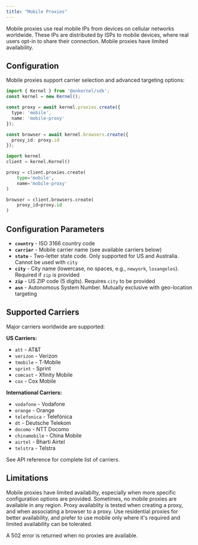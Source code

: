 ```yaml
---
title: "Mobile Proxies"
---
```


Mobile proxies use real mobile IPs from devices on cellular networks worldwide. These IPs are distributed by ISPs to mobile devices, where real users opt-in to share their connection. Mobile proxies have limited availability.

## Configuration

Mobile proxies support carrier selection and advanced targeting options:

<CodeGroup>

```typescript Typescript/Javascript
import { Kernel } from '@onkernel/sdk';
const kernel = new Kernel();

const proxy = await kernel.proxies.create({
  type: 'mobile',
  name: 'mobile-proxy'
});

const browser = await kernel.browsers.create({
  proxy_id: proxy.id
});
```

```Python Python
import kernel
client = kernel.Kernel()

proxy = client.proxies.create(
    type='mobile',
    name='mobile-proxy'
)

browser = client.browsers.create(
    proxy_id=proxy.id
)
```

</CodeGroup>

## Configuration Parameters

- **`country`** - ISO 3166 country code
- **`carrier`** - Mobile carrier name (see available carriers below)
- **`state`** - Two-letter state code. Only supported for US and Australia. Cannot be used with `city`
- **`city`** - City name (lowercase, no spaces, e.g., `newyork`, `losangeles`). Required if `zip` is provided
- **`zip`** - US ZIP code (5 digits). Requires `city` to be provided
- **`asn`** - Autonomous System Number. Mutually exclusive with geo-location targeting

## Supported Carriers

Major carriers worldwide are supported:

**US Carriers:**
- `att` - AT&T
- `verizon` - Verizon
- `tmobile` - T-Mobile
- `sprint` - Sprint
- `comcast` - Xfinity Mobile
- `cox` - Cox Mobile

**International Carriers:**
- `vodafone` - Vodafone
- `orange` - Orange
- `telefonica` - Telefónica
- `dt` - Deutsche Telekom
- `docomo` - NTT Docomo
- `chinamobile` - China Mobile
- `airtel` - Bharti Airtel
- `telstra` - Telstra

See API reference for complete list of carriers.

## Limitations

Mobile proxies have limited availabilty, especially when more specific configuration options are provided. Sometimes, no mobile proxies are available in any region. Proxy availablity is tested when creating a proxy, and when associating a browser to a proxy. Use residential proxies for better availability, and prefer to use mobile only where it's required and limited availability can be tolerated.

A 502 error is returned when no proxies are available.